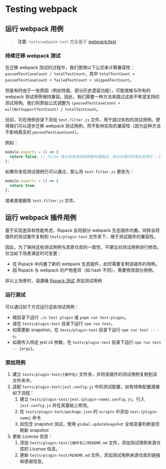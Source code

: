 # Testing webpack

## 运行 webpack 用例

> **注意**: `tests/webpack-test` 完全基于 [webpack/test](https://github.com/webpack/webpack/tree/main/test)

### **持续迁移 webpack 测试**

在迁移 webpack 测试的过程中，我们使用以下公式来计算兼容性：`passedTestCaseCount / totalTestCount`，其中 `totalTestCount = passedTestCaseCount + failedTestCount + skippedTestCount`。

但是有时由于一些原因（例如性能、部分历史遗留功能），可能很难与所有的 webpack 测试用例保持兼容。因此，我们需要一种方法来跳过这些不希望支持的测试用例。我们将原始公式调整为 `(passedTestCaseCount + willNotSupportTestCount) / totalTestCount`。

目前，可在用例目录下添加 `test.filter.js` 文件，用于跳过失败的测试用例。使得我们可以逐步迁移 webpack 测试用例，而不影响实际的兼容性（因为这种方法不影响真实的 `passedTestCaseCount`）。

例如：

```js title="test.filter.js"
module.exports = () => {
  return false; // false 表示当前测试用例暂时被跳过，但也许我们将来会支持它；-1 表示我们不希望兼容这个测试用例，这与 `willNotSupportTest` 相关。
};
```

如果你发现测试用例已可以通过，那么将 `test.filter.js` 更改为：

```js title="test.filter.js"
module.exports = () => {
  return true;
};
```

或者直接删除 `test.filter.js` 文件。

## 运行 webpack 插件用例

基于实现差异和性能考虑，Rspack 会将部分 webpack 生态插件内置。同样会将插件的测试套件复制到 `tests/plugin-test` 文件夹下，用于测试插件的兼容性。

因此，为了保持这些测试用例与其原仓库的一致性，不建议对测试用例进行修改，仅当如下场景满足时可变更：

- 在 Rspack 中内置了新的 webpack 生态插件，此时需要复制该插件的用例。
- 因 Rspack 与 webpack 的产物差异（如 hash 不同），需要修改部分用例。

非以上场景时，请遵循 [Rspack 测试](./testing-rspack) 添加测试用例

### 运行测试

可以通过如下方式运行这些测试用例：

- 根目录下运行 `./x test plugin` 或 `pnpm run test:plugin`。
- 或在 `tests/plugin-test` 目录下运行 `npm run test`。
- 如需更新 snapshot，在 `tests/plugin-test` 目录下运行 `npm run test -- -u`。
- 如需传入特定 jest cli 参数，在 `tests/plugin-test` 目录下运行 `npm run test -- {args}`。

### 添加用例

1. 建立 `tests/plugin-test/{插件名}` 文件夹，并将该插件的测试用例复制到该文件夹中。
2. 适配 `tests/plugin-test/jest.config.js` 中的测试配置，如有特殊配置遵循如下流程：
   1. 建立 `tests/plugin-test/jest.{plugin-name}.config.js`，引入 `jest.config.js` 并在其基础上修改。
   2. 在 `tests/plugin-test/package.json` 的 `scripts` 中添加 `test:{plugin-name}` 命令
   3. 如包含 snapshot 测试，使用 `global.updateSnapshot` 全局变量判断是否刷新 snapshot
3. 更新 License 信息：
   1. 添加 `tests/plugin-test/{插件名}/README.md` 文件，添加测试用例来源仓库的 License 信息。
   2. 更新 `tests/plugin-test/README.md` 文件，添加测试用例来源仓库的链接和感谢信息。
